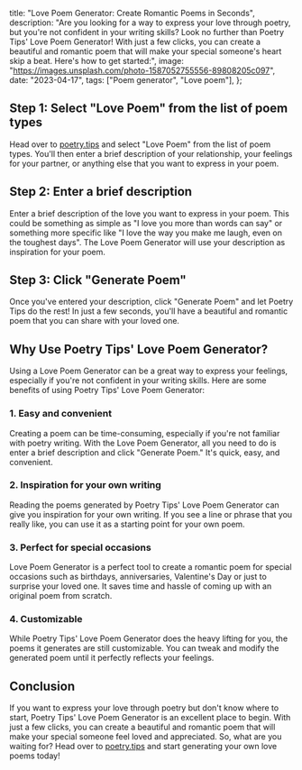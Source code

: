   title: "Love Poem Generator: Create Romantic Poems in Seconds",
  description:
    "Are you looking for a way to express your love through poetry, but you're not confident in your writing skills? Look no further than Poetry Tips' Love Poem Generator! With just a few clicks, you can create a beautiful and romantic poem that will make your special someone's heart skip a beat. Here's how to get started:",
  image: "https://images.unsplash.com/photo-1587052755556-89808205c097",
  date: "2023-04-17",
  tags: ["Poem generator", "Love poem"],
};

## Step 1: Select "Love Poem" from the list of poem types

Head over to [poetry.tips](/) and select "Love Poem" from the list of poem types. You'll then enter a brief description of your relationship, your feelings for your partner, or anything else that you want to express in your poem.

## Step 2: Enter a brief description

Enter a brief description of the love you want to express in your poem. This could be something as simple as "I love you more than words can say" or something more specific like "I love the way you make me laugh, even on the toughest days". The Love Poem Generator will use your description as inspiration for your poem.

## Step 3: Click "Generate Poem"

Once you've entered your description, click "Generate Poem" and let Poetry Tips do the rest! In just a few seconds, you'll have a beautiful and romantic poem that you can share with your loved one.

<CallToAction type="Love Poem" />

## Why Use Poetry Tips' Love Poem Generator?

Using a Love Poem Generator can be a great way to express your feelings, especially if you're not confident in your writing skills. Here are some benefits of using Poetry Tips' Love Poem Generator:

### 1. Easy and convenient

Creating a poem can be time-consuming, especially if you're not familiar with poetry writing. With the Love Poem Generator, all you need to do is enter a brief description and click "Generate Poem." It's quick, easy, and convenient.

### 2. Inspiration for your own writing

Reading the poems generated by Poetry Tips' Love Poem Generator can give you inspiration for your own writing. If you see a line or phrase that you really like, you can use it as a starting point for your own poem.

### 3. Perfect for special occasions

Love Poem Generator is a perfect tool to create a romantic poem for special occasions such as birthdays, anniversaries, Valentine's Day or just to surprise your loved one. It saves time and hassle of coming up with an original poem from scratch.

### 4. Customizable

While Poetry Tips' Love Poem Generator does the heavy lifting for you, the poems it generates are still customizable. You can tweak and modify the generated poem until it perfectly reflects your feelings.

## Conclusion

If you want to express your love through poetry but don't know where to start, Poetry Tips' Love Poem Generator is an excellent place to begin. With just a few clicks, you can create a beautiful and romantic poem that will make your special someone feel loved and appreciated. So, what are you waiting for? Head over to [poetry.tips](/) and start generating your own love poems today!
